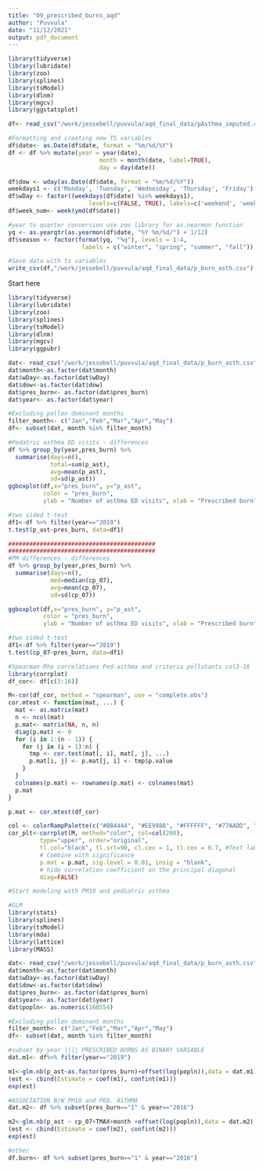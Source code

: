 ```yaml
---
title: "09_prescribed_burns_aqd"
author: "Puvvula"
date: "11/12/2021"
output: pdf_document
---
```


```r
library(tidyverse)
library(lubridate)
library(zoo)
library(splines)
library(tsModel)
library(dlnm)
library(mgcv)
library(ggstatsplot)

df<- read_csv("/work/jessebell/puvvula/aqd_final_data/pAsthma_imputed.csv")

#Formatting and creating new TS variables
df$date<- as.Date(df$date, format = "%m/%d/%Y")
df <- df %>% mutate(year = year(date),
                          month = month(date, label=TRUE),
                          day = day(date))

df$dow <- wday(as.Date(df$date, format = "%m/%d/%Y"))
weekdays1 <- c('Monday', 'Tuesday', 'Wednesday', 'Thursday', 'Friday')
df$wDay <- factor((weekdays(df$date) %in% weekdays1), 
                       levels=c(FALSE, TRUE), labels=c('weekend', 'weekday'))
df$week_num<- week(ymd(df$date))

#year to quarter conversion use zoo library for as.nearmon function
yq <- as.yearqtr(as.yearmon(df$date, "%Y %m/%d/") + 1/12)
df$season <- factor(format(yq, "%q"), levels = 1:4,
                     labels = c("winter", "spring", "summer", "fall"))

#Save data with ts variables
write_csv(df,"/work/jessebell/puvvula/aqd_final_data/p_burn_asth.csv")

```

Start here

```r
library(tidyverse)
library(lubridate)
library(zoo)
library(splines)
library(tsModel)
library(dlnm)
library(mgcv)
library(ggpubr)

dat<- read_csv("/work/jessebell/puvvula/aqd_final_data/p_burn_asth.csv")
dat$month<-as.factor(dat$month)
dat$wDay<-as.factor(dat$wDay)
dat$dow<-as.factor(dat$dow)
dat$pres_burn<- as.factor(dat$pres_burn)
dat$year<- as.factor(dat$year)

#Excluding pollen dominant months
filter_month<- c("Jan","Feb","Mar","Apr","May")
df<- subset(dat, month %in% filter_month)
```

```r
#Pedatric asthma ED visits - differences
df %>% group_by(year,pres_burn) %>%
  summarise(days=n(),
            total=sum(p_ast),
            avg=mean(p_ast),
            sd=sd(p_ast))
ggboxplot(df,x="pres_burn", y="p_ast",
          color = "pres_burn",
          ylab = "Number of asthma ED visits", xlab = "Prescribed burn")

#two sided t-test
df1<-df %>% filter(year=="2019")
t.test(p_ast~pres_burn, data=df1)

##########################################
##########################################
#PM differences - differences
df %>% group_by(year,pres_burn) %>%
  summarise(days=n(),
            med=median(cp_07),
            avg=mean(cp_07),
            sd=sd(cp_07))

ggboxplot(df,x="pres_burn", y="p_ast",
          color = "pres_burn",
          ylab = "Number of asthma ED visits", xlab = "Prescribed burn")

#two sided t-test
df1<-df %>% filter(year=="2019")
t.test(cp_07~pres_burn, data=df1)
```

```r
#Spearman-Rho correlations Ped-asthma and criteria pollutants col3-16
library(corrplot)
df_cor<- df[c(3:16)]

M<-cor(df_cor, method = "spearman", use = "complete.obs")
cor.mtest <- function(mat, ...) {
  mat <- as.matrix(mat)
  n <- ncol(mat)
  p.mat<- matrix(NA, n, n)
  diag(p.mat) <- 0
  for (i in 1:(n - 1)) {
    for (j in (i + 1):n) {
      tmp <- cor.test(mat[, i], mat[, j], ...)
      p.mat[i, j] <- p.mat[j, i] <- tmp$p.value
    }
  }
  colnames(p.mat) <- rownames(p.mat) <- colnames(mat)
  p.mat
}

p.mat <- cor.mtest(df_cor)

col <- colorRampPalette(c("#BB4444", "#EE9988", "#FFFFFF", "#77AADD", "#4477AA"))
cor_plt<-corrplot(M, method="color", col=col(200),  
         type="upper", order="original",
         tl.col="black", tl.srt=90, cl.cex = 1, tl.cex = 0.7, #Text label color and rotation
         # Combine with significance
         p.mat = p.mat, sig.level = 0.01, insig = "blank", 
         # hide correlation coefficient on the principal diagonal
         diag=FALSE)

```


```r
#Start modeling with PM10 and pediatric asthma

#GLM
library(stats)
library(splines)
library(tsModel)
library(mda)
library(lattice)
library(MASS)

dat<- read_csv("/work/jessebell/puvvula/aqd_final_data/p_burn_asth.csv")
dat$month<-as.factor(dat$month)
dat$wDay<-as.factor(dat$wDay)
dat$dow<-as.factor(dat$dow)
dat$pres_burn<- as.factor(dat$pres_burn)
dat$year<- as.factor(dat$year)
dat$popln<- as.numeric(160554)

#Excluding pollen dominant months
filter_month<- c("Jan","Feb","Mar","Apr","May")
df<- subset(dat, month %in% filter_month)

#subset by year |||| PRESCRIBED BURNS AS BINARY VARIABLE
dat.m1<- df%>% filter(year=="2019")

m1<-glm.nb(p_ast~as.factor(pres_burn)+offset(log(popln)),data = dat.m1)
(est <- cbind(Estimate = coef(m1), confint(m1)))
exp(est)

#ASSOCIATION B/W PM10 and PED. ASTHMA
dat.m2<- df %>% subset(pres_burn=="1" & year=="2016")

m2<-glm.nb(p_ast ~ cp_07+TMAX+month +offset(log(popln)),data = dat.m2)
(est <- cbind(Estimate = coef(m2), confint(m2)))
exp(est)

#other
df.burn<- df %>% subset(pres_burn=="1" & year=="2016")

```


